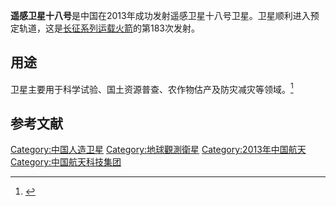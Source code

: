 {{Infobox Spacecraft
|Major_Contractors = 
|Organisation = [[中国航天科技集团公司|中国航天科技集团公司]]
|Carrier_Rocket = [[长征二号丙运载火箭|长征二号丙运载火箭]]
|Launch_Site = [[太原卫星发射中心|太原卫星发射中心]]
|Launch = 2013年10月29日10时50分

}}
'''遥感卫星十八号'''是中国在2013年成功发射遥感卫星十八号卫星。卫星顺利进入预定轨道，这是[[长征系列运载火箭|长征系列运载火箭]]的第183次发射。

==用途==
卫星主要用于科学试验、国土资源普查、农作物估产及防灾减灾等领域。<ref>{{cite web | url=http://www.spacechina.com/n25/n144/n206/n214/c539046/content.html | title=实践16号卫星遥感卫星18号成功发射 | date=2013-10-30}}</ref>

==参考文献==
{{Reflist|2}}

[[Category:中国人造卫星|Category:中国人造卫星]]
[[Category:地球觀測衛星|Category:地球觀測衛星]]
[[Category:2013年中国航天|Category:2013年中国航天]]
[[Category:中国航天科技集团|Category:中国航天科技集团]]